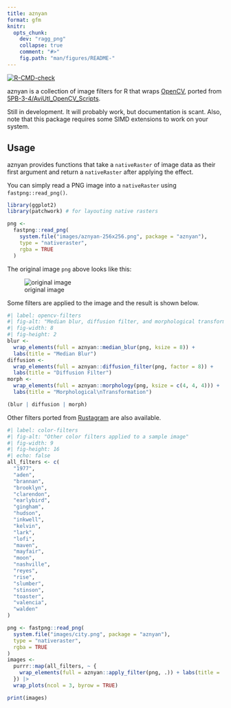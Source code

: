 ```yaml
---
title: aznyan
format: gfm
knitr:
  opts_chunk:
    dev: "ragg_png"
    collapse: true
    comment: "#>"
    fig.path: "man/figures/README-"
---
```


<!-- README.md is generated from README.qmd. Please edit that file -->

<!-- badges: start -->
[![R-CMD-check](https://github.com/paithiov909/aznyan/actions/workflows/R-CMD-check.yaml/badge.svg)](https://github.com/paithiov909/aznyan/actions/workflows/R-CMD-check.yaml)
<!-- badges: end -->

aznyan is a collection of image filters for R that wraps [OpenCV](https://opencv.org/),
ported from [5PB-3-4/AviUtl_OpenCV_Scripts](https://github.com/5PB-3-4/AviUtl_OpenCV_Scripts).

Still in development. It will probably work, but documentation is scant. Also, note that this package requires some SIMD extensions to work on your system.

## Usage

aznyan provides functions that take a `nativeRaster` of image data as their first argument
and return a `nativeRaster` after applying the effect.

You can simply read a PNG image into a `nativeRaster` using `fastpng::read_png()`.

```r
library(ggplot2)
library(patchwork) # for layouting native rasters

png <-
  fastpng::read_png(
    system.file("images/aznyan-256x256.png", package = "aznyan"),
    type = "nativeraster",
    rgba = TRUE
  )
```

The original image `png` above looks like this:

![original image](inst/images/aznyan-256x256.png)

Some filters are applied to the image and the result is shown below.

```r
#| label: opencv-filters
#| fig-alt: "Median blur, diffusion filter, and morphological transformation filters applied to a sample image"
#| fig-width: 8
#| fig-height: 2
blur <-
  wrap_elements(full = aznyan::median_blur(png, ksize = 8)) +
  labs(title = "Median Blur")
diffusion <-
  wrap_elements(full = aznyan::diffusion_filter(png, factor = 8)) +
  labs(title = "Diffusion Filter")
morph <-
  wrap_elements(full = aznyan::morphology(png, ksize = c(4, 4, 4))) +
  labs(title = "Morphological\nTransformation")

(blur | diffusion | morph)
```

Other filters ported from [Rustagram](https://github.com/ha-shine/rustagram) are also available.

```r
#| label: color-filters
#| fig-alt: "Other color filters applied to a sample image"
#| fig-width: 9
#| fig-height: 16
#| echo: false
all_filters <- c(
  "1977",
  "aden",
  "brannan",
  "brooklyn",
  "clarendon",
  "earlybird",
  "gingham",
  "hudson",
  "inkwell",
  "kelvin",
  "lark",
  "lofi",
  "maven",
  "mayfair",
  "moon",
  "nashville",
  "reyes",
  "rise",
  "slumber",
  "stinson",
  "toaster",
  "valencia",
  "walden"
)

png <- fastpng::read_png(
  system.file("images/city.png", package = "aznyan"),
  type = "nativeraster",
  rgba = TRUE
)
images <-
  purrr::map(all_filters, ~ {
    wrap_elements(full = aznyan::apply_filter(png, .)) + labs(title = .)
  }) |>
  wrap_plots(ncol = 3, byrow = TRUE)

print(images)
```
